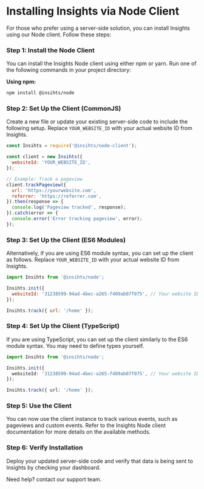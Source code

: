 
# Installing Insights via Node Client

For those who prefer using a server-side solution, you can install Insights using our Node client. Follow these steps:

<Steps>

### Step 1: Install the Node Client

You can install the Insights Node client using either npm or yarn. Run one of the following commands in your project directory:

**Using npm:**

```sh npm2yarn
npm install @insihts/node
```


### Step 2: Set Up the Client (CommonJS)

Create a new file or update your existing server-side code to include the following setup. Replace `YOUR_WEBSITE_ID` with your actual website ID from Insights.

```js filename="server.js"
const Insihts = require('@insihts/node-client');

const client = new Insihts({
  websiteId: 'YOUR_WEBSITE_ID',
});

// Example: Track a pageview
client.trackPageview({
  url: 'https://yourwebsite.com',
  referrer: 'https://referrer.com',
}).then(response => {
  console.log('Pageview tracked', response);
}).catch(error => {
  console.error('Error tracking pageview', error);
});
```

### Step 3: Set Up the Client (ES6 Modules)

Alternatively, if you are using ES6 module syntax, you can set up the client as follows. Replace `YOUR_WEBSITE_ID` with your actual website ID from Insights.

```js filename="server.mjs"
import Insihts from '@insihts/node';

Insihts.init({
  websiteId: '31238599-94ad-4bec-a265-f409ab07f075', // Your website ID
});

Insihts.track({ url: '/home' });
```

### Step 4: Set Up the Client (TypeScript)

If you are using TypeScript, you can set up the client similarly to the ES6 module syntax. You may need to define types yourself.

```ts filename="server.ts"
import Insihts from '@insihts/node';

Insihts.init({
  websiteId: '31238599-94ad-4bec-a265-f409ab07f075', // Your website ID
});

Insihts.track({ url: '/home' });
```

### Step 5: Use the Client

You can now use the client instance to track various events, such as pageviews and custom events. Refer to the Insights Node client documentation for more details on the available methods.

### Step 6: Verify Installation

Deploy your updated server-side code and verify that data is being sent to Insights by checking your dashboard.

</Steps>

<Callout>
  Need help? contact our support team.
</Callout>
